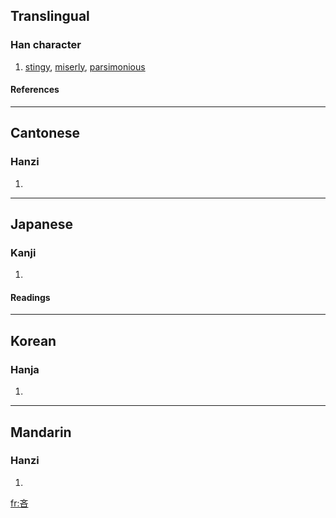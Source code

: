 {{see|吝}}

==Translingual==
===Han character===
{{Han char|rad=口|as=04|sn=7|four=0060<sub>4</sub>|canj=卜大口 (YKR)}}
# [[stingy]], [[miserly]], [[parsimonious]]
====References====
{{Han ref|kx=0177.130|dkj=03327|dj=0394.180|hdz=10594.040|uh=541D|ud=21533|bh=A75B|bd=42843}}
----
==Cantonese==
===Hanzi===
{{yue-hanzi|jyut=|y=leun6}}
# {{defn|Cantonese}}
----
==Japanese==
===Kanji===
{{ja-kanji|grade=|rs=口04}}
# {{defn|Japanese}} 
====Readings====
{{ja-readings|on=[[りん]] (rin)|kun=[[おしむ]] (oshimu)}}
----
==Korean==
===Hanja===
{{ko-hanja|hangeul=린|rv=rin|mr=rin}}
# {{defn|Korean}}
----
==Mandarin==
===Hanzi===
{{cmn-hanzi|pin=[[lìn]] (lin4)|wg=lin<sup>4</sup>}}
# {{defn|Mandarin}}

[[fr:吝]]
